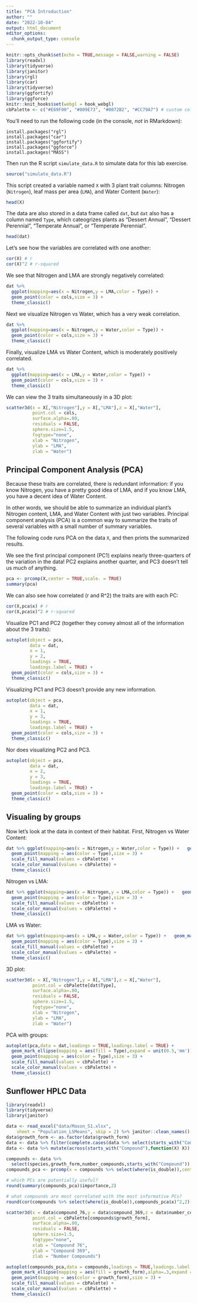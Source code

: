 ```yaml
---
title: "PCA Introduction"
author: ""
date: "2022-10-04"
output: html_document
editor_options: 
  chunk_output_type: console
---
```


```r
knitr::opts_chunk$set(echo = TRUE,message = FALSE,warning = FALSE)
library(readxl)
library(tidyverse)
library(janitor)
library(rgl)
library(car)
library(tidyverse)
library(ggfortify)
library(ggforce)
knitr::knit_hooks$set(webgl = hook_webgl)
cbPalette <- c("#E69F00", "#009E73", "#0072B2", "#CC79A7") # custom color-blind friendly palette
```

You'll need to run the following code (in the console, *not* in RMarkdown):

```
install.packages("rgl")
install.packages("car")
install.packages("ggfortify")
install.packages("ggforce")
install.packages("MASS")
```

Then run the R script `simulate_data.R` to simulate data for this lab exercise.

```r
source("simulate_data.R")
```

This script created a variable named `X` with 3 plant trait columns: Nitrogen (`Nitrogen`), leaf mass per area (`LMA`), and Water Content (`Water`):

```r
head(X)
```

The data are also stored in a data frame called `dat`, but `dat` also has a column named `Type`, which cateogrizes plants as "Dessert Annual", "Dessert Perennial", "Temperate Annual", or "Temperate Perennial".

```r
head(dat)
```

Let's see how the variables are correlated with one another:

```r
cor(X) # r
cor(X)^2 # r-squared
```

We see that Nitrogen and LMA are strongly negatively correlated:

```r
dat %>% 
  ggplot(mapping=aes(x = Nitrogen,y = LMA,color = Type)) + 
  geom_point(color = cols,size = 3) + 
  theme_classic()
```

Next we visualize Nitrogen vs Water, which has a very weak correlation.

```r
dat %>% 
  ggplot(mapping=aes(x = Nitrogen,y = Water,color = Type)) +
  geom_point(color = cols,size = 3) + 
  theme_classic()
```

Finally, visualize LMA vs Water Content, which is moderately positively correlated.

```r
dat %>% 
  ggplot(mapping=aes(x = LMA,y = Water,color = Type)) + 
  geom_point(color = cols,size = 3) + 
  theme_classic()
```

We can view the 3 traits simultaneously in a 3D plot:

```r
scatter3d(x = X[,"Nitrogen"],y = X[,"LMA"],z = X[,"Water"],
          point.col = cols,
          surface.alpha=.00,
          residuals = FALSE,
          sphere.size=1.5,
          fogtype="none",
          xlab = "Nitrogen",
          ylab = "LMA",
          zlab = "Water")
```

## Principal Component Analysis (PCA)

Because these traits are correlated, there is redundant information: if you know Nitrogen, you have a pretty good idea of LMA, and if you know LMA, you have a decent idea of Water Content.

In other words, we should be able to summarize an individual plant's Nitrogen content, LMA, and Water Content with just two variables. Principal component analysis (PCA) is a common way to summarize the traits of several variables with a small number of summary variables.

The following code runs PCA on the data `X`, and then prints the summarized results.

We see the first principal component (PC1) explains nearly three-quarters of the variation in the data! PC2 explains another quarter, and PC3 doesn't tell us much of anything.

```r
pca <- prcomp(X,center = TRUE,scale. = TRUE)
summary(pca)
```

We can also see how correlated (r and R^2) the traits are with each PC:

```r
cor(X,pca$x) # r
cor(X,pca$x)^2 # r-squared
```

Visualize PC1 and PC2 (together they convey almost all of the information about the 3 traits):

```r
autoplot(object = pca,
         data = dat,
         x = 1,
         y = 2,
         loadings = TRUE,
         loadings.label = TRUE) + 
  geom_point(color = cols,size = 3) + 
  theme_classic()
```

Visualizing PC1 and PC3 doesn't provide any new information.

```r
autoplot(object = pca,
         data = dat,
         x = 1,
         y = 3,
         loadings = TRUE,
         loadings.label = TRUE) + 
  geom_point(color = cols,size = 3) + 
  theme_classic()
```

Nor does visualizing PC2 and PC3.

```r
autoplot(object = pca,
         data = dat,
         x = 2,
         y = 3,
         loadings = TRUE,
         loadings.label = TRUE) + 
  geom_point(color = cols,size = 3) + 
  theme_classic()
```

## Visualing by groups

Now let's look at the data in context of their habitat. First, Nitrogen vs Water Content:

```r
dat %>% ggplot(mapping=aes(x = Nitrogen,y = Water,color = Type)) +   geom_mark_ellipse(mapping = aes(fill = Type),expand = unit(0.5,'mm')) + 
  geom_point(mapping = aes(color = Type),size = 3) +
  scale_fill_manual(values = cbPalette) + 
  scale_color_manual(values = cbPalette) + 
  theme_classic()
```

Nitrogen vs LMA:

```r
dat %>% ggplot(mapping=aes(x = Nitrogen,y = LMA,color = Type)) +   geom_mark_ellipse(mapping = aes(fill = Type),expand = unit(0.5,'mm')) + 
  geom_point(mapping = aes(color = Type),size = 3) +
  scale_fill_manual(values = cbPalette) + 
  scale_color_manual(values = cbPalette) + 
  theme_classic()
```

LMA vs Water:

```r
dat %>% ggplot(mapping=aes(x = LMA,y = Water,color = Type)) +   geom_mark_ellipse(mapping = aes(fill = Type),expand = unit(0.5,'mm')) + 
  geom_point(mapping = aes(color = Type),size = 3) +
  scale_fill_manual(values = cbPalette) + 
  scale_color_manual(values = cbPalette) + 
  theme_classic()
```

3D plot:

```r
scatter3d(x = X[,"Nitrogen"],y = X[,"LMA"],z = X[,"Water"],
          point.col = cbPalette[dat$Type],
          surface.alpha=.00,
          residuals = FALSE,
          sphere.size=1.5,
          fogtype="none",
          xlab = "Nitrogen",
          ylab = "LMA",
          zlab = "Water")
```

PCA with groups:

```r
autoplot(pca,data = dat,loadings = TRUE,loadings.label = TRUE) +
  geom_mark_ellipse(mapping = aes(fill = Type),expand = unit(0.5,'mm')) + 
  geom_point(mapping = aes(color = Type),size = 3) +
  scale_fill_manual(values = cbPalette) + 
  scale_color_manual(values = cbPalette) + 
  theme_classic()
```

## Sunflower HPLC Data

```r
library(readxl)
library(tidyverse)
library(janitor)

data <- read_excel("data/Mason_S1.xlsx", 
    sheet = "Population_LSMeans", skip = 2) %>% janitor::clean_names()
data$growth_form <- as.factor(data$growth_form)
data <- data %>% filter(complete.cases(data %>% select(starts_with("Compound"))))
data <- data %>% mutate(across(starts_with("Compound"),function(X) X))

compounds <- data %>% 
  select(species,growth_form,number_compounds,starts_with("Compound"))
compounds_pca <- prcomp(x = compounds %>% select(where(is_double)),center=TRUE,scale=TRUE)

# which PCs are potentially useful?
round(summary(compounds_pca)$importance,2)

# what compounds are most correlated with the most informative PCs?
round(cor(compounds %>% select(where(is_double)),compounds_pca$x)^2,2)[,1:4]
```

```r
scatter3d(x = data$compound_76,y = data$compound_369,z = data$number_compounds,
          point.col = cbPalette[compounds$growth_form],
          surface.alpha=.00,
          residuals = FALSE,
          sphere.size=1.5,
          fogtype="none",
          xlab = "Compound 76",
          ylab = "Compound 369",
          zlab = "Number Compounds")
```

```r
autoplot(compounds_pca,data = compounds,loadings = TRUE,loadings.label = TRUE) +
  geom_mark_ellipse(mapping = aes(fill = growth_form),alpha=.3,expand = unit(0.5,'mm')) + 
  geom_point(mapping = aes(color = growth_form),size = 3) +
  scale_fill_manual(values = cbPalette) + 
  scale_color_manual(values = cbPalette) + 
  theme_classic()
```